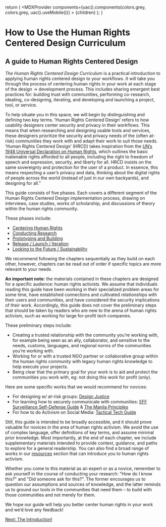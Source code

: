 
  return (
    <MDXProvider
      components={uac().components(colors.grey, colors.grey, uac().useMobile())}
    >
      {children}
    </MDXProvider>
  );
}

[comment]: # "↓↓↓ Editable ↓↓↓"

# How to Use the Human Rights Centered Design Curriculum

## A guide to Human Rights Centered Design

_The Human Rights Centered Design Curriculum_ is a practical introduction to applying human rights centered design to your workflows. It will take you through the process of centering human rights in your work at each stage of the design → development process. This includes sharing emergent best practices for: building trust with communities, performing co-research, ideating, co-designing, iterating, and developing and launching a project, tool, or service.

To help situate you in this space, we will begin by distinguishing and defining two key terms. ‘Human Rights Centered Design’ refers to how usability designers center security and privacy in their workflows. This means that when researching and designing usable tools and services, these designers prioritize the security and privacy needs of the (often at-risk) communities they work with and adapt their work to suit those needs. ‘Human Rights Centered Design’ (HRCD) takes inspiration from the [UN’s 1948 Universal Declaration on Human Rights](https://www.un.org/en/universal-declaration-human-rights/), which outlines the basic inalienable rights afforded to all people, including the right to freedom of speech and expression, security, and liberty for all. HRCD insists on the same sovereignty and protection for the user of a product. In essence, this means respecting a user’s privacy and data, thinking about the digital rights of people across the world (instead of just in our own backyards), and designing for all.”

This guide consists of five phases. Each covers a different segment of the Human Rights Centered Design implementation process, drawing on interviews, case studies, works of scholarship, and discussions of theory within the human rights community.

These phases include:

- [Centering Human Rights](/centering)
- [Conducting Research](/research)
- [Prototyping and Building](/prototyping)
- [Release / Launch / Iteration](/launching)
- [Looking to the Future / Sustainability](/future)

We recommend following the chapters sequentially as they build on each other, however, chapters can be read out of order if specific topics are more relevant to your needs.

**An important note:** the materials contained in these chapters are designed for a specific audience: human rights activists. We assume that individuals reading this guide have been working in their specialized problem areas for some time, have established connections and cultivated relationships with their users and communities, and have considered the security implications of their work. Accordingly, this guide does not cover the preliminary steps that should be taken by readers who are new to the arena of human rights activism, such as working for large for-profit tech companies.

These preliminary steps include:

- Creating a trusted relationship with the community you’re working with, for example being seen as an ally, collaborator, and sensitive to the needs, customs, languages, and regional norms of the communities you’re working with.
- Working for or with a trusted NGO partner or collaborative group within the human rights community with legacy human rights knowledge to help execute your projects.
- Being clear that the primary goal for your work is to aid and protect the communities you work with, eg: not doing this work for profit (only).

Here are some specific works that we would recommend for novices:

- For designing w/ at-risk groups: [Design Justice](https://design-justice.pubpub.org/)
- For learning how to securely communicate with communities: [EFF Surveillance Self-Defense Guide](https://ssd.eff.org/en) & [The Manila Principles](https://manilaprinciples.org/index.html)
- For how to do Activism on Social Media: [Tactical Tech Guide](https://ourdataourselves.tacticaltech.org/posts/23_guide_social_media/)

Still, this guide is intended to be broadly accessible, and it should prove valuable for novices in the area of human rights activism. We avoid the use of complex language, offer definitions of key terms, and assume minimal prior knowledge. Most importantly, at the end of each chapter, we include supplementary materials intended to provide context, guidance, and paths to explore for a general readership. You can also find a broad range of works in our [resources](/resources) section that can introduce you to human rights activism.

Whether you come to this material as an expert or as a novice, remember to ask yourself in the course of conducting your research: "How do I know this?" and "Did someone ask for this?". The former encourages us to question our assumptions and sources of knowledge, and the latter reminds us to ground our tools in the communities that need them – to build with those communities and not merely for them.

We hope our guide will help you better center human rights in your work and we’d love any feedback!

[Next: The Introduction!](/intro)

